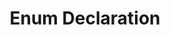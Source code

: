 ---
id: "ts_tf_med_010"
questionType: "TRUE_FALSE"
title: "Enum Declaration"
statement: "Enums in TypeScript can only contain numeric values."
difficulty: "MEDIUM"
category: "Type Script"
correctAnswer: false
explanation: "Enums can contain both numeric and string values."
---